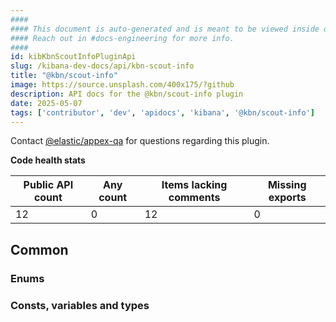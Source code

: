 ```yaml
---
####
#### This document is auto-generated and is meant to be viewed inside our experimental, new docs system.
#### Reach out in #docs-engineering for more info.
####
id: kibKbnScoutInfoPluginApi
slug: /kibana-dev-docs/api/kbn-scout-info
title: "@kbn/scout-info"
image: https://source.unsplash.com/400x175/?github
description: API docs for the @kbn/scout-info plugin
date: 2025-05-07
tags: ['contributor', 'dev', 'apidocs', 'kibana', '@kbn/scout-info']
---
```




Contact [@elastic/appex-qa](https://github.com/orgs/elastic/teams/appex-qa) for questions regarding this plugin.

**Code health stats**

| Public API count  | Any count | Items lacking comments | Missing exports |
|-------------------|-----------|------------------------|-----------------|
| 12 | 0 | 12 | 0 |

## Common

### Enums
<DocDefinitionList data={kbnScoutInfoObj.common.enums}/>

### Consts, variables and types
<DocDefinitionList data={kbnScoutInfoObj.common.misc}/>

